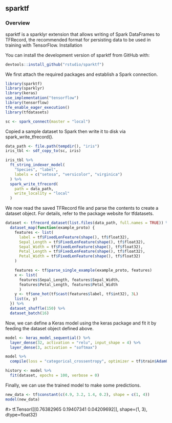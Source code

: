 ## sparktf

### Overview

sparktf is a sparklyr extension that allows writing of Spark DataFrames to TFRecord, the recommended format for persisting data to be used in training with TensorFlow.
Installation

You can install the development version of sparktf from GitHub with:
```r
devtools::install_github("rstudio/sparktf")
```


We first attach the required packages and establish a Spark connection.
```r
library(sparktf)
library(sparklyr)
library(keras)
use_implementation("tensorflow")
library(tensorflow)
tfe_enable_eager_execution()
library(tfdatasets)

sc <- spark_connect(master = "local")
```
Copied a sample dataset to Spark then write it to disk via spark_write_tfrecord().

```r
data_path <- file.path(tempdir(), "iris")
iris_tbl <- sdf_copy_to(sc, iris)

iris_tbl %>%
  ft_string_indexer_model(
    "Species", "label",
    labels = c("setosa", "versicolor", "virginica")
  ) %>%
  spark_write_tfrecord(
    path = data_path,
    write_locality = "local"
  )
```

We now read the saved TFRecord file and parse the contents to create a dataset object. For details, refer to the package website for tfdatasets.

```r
dataset <- tfrecord_dataset(list.files(data_path, full.names = TRUE)) %>%
  dataset_map(function(example_proto) {
    features <- list(
      label = tf$FixedLenFeature(shape(), tf$float32),
      Sepal_Length = tf$FixedLenFeature(shape(), tf$float32),
      Sepal_Width = tf$FixedLenFeature(shape(), tf$float32),
      Petal_Length = tf$FixedLenFeature(shape(), tf$float32),
      Petal_Width = tf$FixedLenFeature(shape(), tf$float32)
    )

    features <- tf$parse_single_example(example_proto, features)
    x <- list(
      features$Sepal_Length, features$Sepal_Width,
      features$Petal_Length, features$Petal_Width
      )
    y <- tf$one_hot(tf$cast(features$label, tf$int32), 3L)
    list(x, y)
  }) %>%
  dataset_shuffle(150) %>%
  dataset_batch(16)
```
Now, we can define a Keras model using the keras package and fit it by feeding the dataset object defined above.
```r
model <- keras_model_sequential() %>%
  layer_dense(32, activation = "relu", input_shape = 4) %>%
  layer_dense(3, activation = "softmax")

model %>%
  compile(loss = "categorical_crossentropy", optimizer = tf$train$AdamOptimizer())

history <- model %>%
  fit(dataset, epochs = 100, verbose = 0)
```
Finally, we can use the trained model to make some predictions.
```r
new_data <- tf$constant(c(4.9, 3.2, 1.4, 0.2), shape = c(1, 4))
model(new_data)
```
#> tf.Tensor([[0.76382965 0.19407341 0.04209692]], shape=(1, 3), dtype=float32)